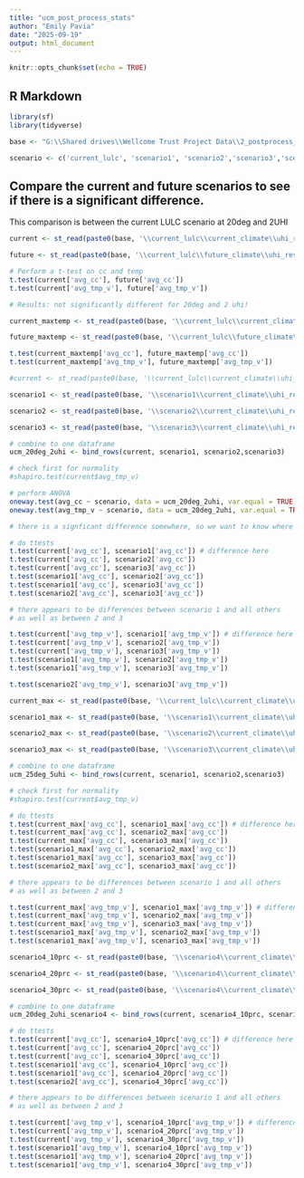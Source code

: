 ```yaml
---
title: "ucm_post_process_stats"
author: "Emily Pavia"
date: "2025-09-19"
output: html_document
---
```


```r
knitr::opts_chunk$set(echo = TRUE)
```

## R Markdown


```r
library(sf)
library(tidyverse)

base <- "G:\\Shared drives\\Wellcome Trust Project Data\\2_postprocess_intermediate\\UCM_official_runs"

scenario <- c('current_lulc', 'scenario1', 'scenario2','scenario3','scenario4')

```

## Compare the current and future scenarios to see if there is a significant difference.
This comparison is between the current LULC scenario at 20deg and 2UHI
```r
current <- st_read(paste0(base, '\\current_lulc\\current_climate\\uhi_results_london_current_scenario_20deg_2uhi.shp')) %>% st_drop_geometry(.) %>% select(-c(2:7, 11:14)) %>% mutate(scenario="current_lulc")

future <- st_read(paste0(base, '\\current_lulc\\future_climate\\uhi_results_london_future_scenario_20deg_2uhi.shp')) %>% st_drop_geometry(.)


```
```r

# Perform a t-test on cc and temp
t.test(current['avg_cc'], future['avg_cc'])
t.test(current['avg_tmp_v'], future['avg_tmp_v'])

# Results: not significantly different for 20deg and 2 uhi!
```

```r
current_maxtemp <- st_read(paste0(base, '\\current_lulc\\current_climate\\uhi_results_london_current_scenario_25deg_5uhi.shp')) %>% st_drop_geometry(.) %>% select(-c(2:7, 11:14)) %>% mutate(scenario="current_lulc")

future_maxtemp <- st_read(paste0(base, '\\current_lulc\\future_climate\\uhi_results_london_future_scenario_25deg_5uhi.shp')) %>% st_drop_geometry(.)

```

```r
t.test(current_maxtemp['avg_cc'], future_maxtemp['avg_cc'])
t.test(current_maxtemp['avg_tmp_v'], future_maxtemp['avg_tmp_v'])
```

```r
#current <- st_read(paste0(base, '\\current_lulc\\current_climate\\uhi_results_london_current_scenario_20deg_2uhi.shp')) %>% st_drop_geometry(.)

scenario1 <- st_read(paste0(base, '\\scenario1\\current_climate\\uhi_results_london_current_scenario_20deg_2uhi.shp')) %>% st_drop_geometry(.) %>% select(-c(2:7, 11:14)) %>% mutate(scenario="scenario1")

scenario2 <- st_read(paste0(base, '\\scenario2\\current_climate\\uhi_results_london_current_scenario_20deg_2uhi.shp')) %>% st_drop_geometry(.) %>% select(-c(2:7, 11:14)) %>% mutate(scenario="scenario2")

scenario3 <- st_read(paste0(base, '\\scenario3\\current_climate\\uhi_results_london_current_scenario_20deg_2uhi.shp')) %>% st_drop_geometry(.) %>% select(-c(2:7, 11:14)) %>% mutate(scenario="scenario3")

# combine to one dataframe
ucm_20deg_2uhi <- bind_rows(current, scenario1, scenario2,scenario3)

```

```r
# check first for normality
#shapiro.test(current$avg_tmp_v)

# perform ANOVA
oneway.test(avg_cc ~ scenario, data = ucm_20deg_2uhi, var.equal = TRUE)
oneway.test(avg_tmp_v ~ scenario, data = ucm_20deg_2uhi, var.equal = TRUE)

# there is a signficant difference somewhere, so we want to know where

# do ttests
t.test(current['avg_cc'], scenario1['avg_cc']) # difference here
t.test(current['avg_cc'], scenario2['avg_cc'])
t.test(current['avg_cc'], scenario3['avg_cc'])
t.test(scenario1['avg_cc'], scenario2['avg_cc'])
t.test(scenario1['avg_cc'], scenario3['avg_cc'])
t.test(scenario2['avg_cc'], scenario3['avg_cc'])

# there appears to be differences between scenario 1 and all others
# as well as between 2 and 3

t.test(current['avg_tmp_v'], scenario1['avg_tmp_v']) # difference here
t.test(current['avg_tmp_v'], scenario2['avg_tmp_v'])
t.test(current['avg_tmp_v'], scenario3['avg_tmp_v'])
t.test(scenario1['avg_tmp_v'], scenario2['avg_tmp_v'])
t.test(scenario1['avg_tmp_v'], scenario3['avg_tmp_v'])
```


```r
t.test(scenario2['avg_tmp_v'], scenario3['avg_tmp_v'])
```

```r
current_max <- st_read(paste0(base, '\\current_lulc\\current_climate\\uhi_results_london_current_scenario_20deg_2uhi.shp')) %>% st_drop_geometry(.)%>% select(-c(2:7, 11:14)) %>% mutate(scenario="current_lulc")

scenario1_max <- st_read(paste0(base, '\\scenario1\\current_climate\\uhi_results_london_current_scenario_20deg_2uhi.shp')) %>% st_drop_geometry(.) %>% select(-c(2:7, 11:14)) %>% mutate(scenario="scenario1")

scenario2_max <- st_read(paste0(base, '\\scenario2\\current_climate\\uhi_results_london_current_scenario_20deg_2uhi.shp')) %>% st_drop_geometry(.) %>% select(-c(2:7, 11:14)) %>% mutate(scenario="scenario2")

scenario3_max <- st_read(paste0(base, '\\scenario3\\current_climate\\uhi_results_london_current_scenario_20deg_2uhi.shp')) %>% st_drop_geometry(.) %>% select(-c(2:7, 11:14)) %>% mutate(scenario="scenario3")

# combine to one dataframe
ucm_25deg_5uhi <- bind_rows(current, scenario1, scenario2,scenario3)
```
```r
# check first for normality
#shapiro.test(current$avg_tmp_v)

# do ttests
t.test(current_max['avg_cc'], scenario1_max['avg_cc']) # difference here
t.test(current_max['avg_cc'], scenario2_max['avg_cc'])
t.test(current_max['avg_cc'], scenario3_max['avg_cc'])
t.test(scenario1_max['avg_cc'], scenario2_max['avg_cc'])
t.test(scenario1_max['avg_cc'], scenario3_max['avg_cc'])
t.test(scenario2_max['avg_cc'], scenario3_max['avg_cc'])

# there appears to be differences between scenario 1 and all others
# as well as between 2 and 3

t.test(current_max['avg_tmp_v'], scenario1_max['avg_tmp_v']) # difference here
t.test(current_max['avg_tmp_v'], scenario2_max['avg_tmp_v'])
t.test(current_max['avg_tmp_v'], scenario3_max['avg_tmp_v'])
t.test(scenario1_max['avg_tmp_v'], scenario2_max['avg_tmp_v'])
t.test(scenario1_max['avg_tmp_v'], scenario3_max['avg_tmp_v'])

```
```r

scenario4_10prc <- st_read(paste0(base, '\\scenario4\\current_climate\\tcc_10prc\\uhi_results_london_current_scenario4_10prc_20deg_2uhi.shp')) %>% st_drop_geometry(.) %>% select(-c(2:7, 11:14)) %>% mutate(scenario="scenario4_10prc")

scenario4_20prc <- st_read(paste0(base, '\\scenario4\\current_climate\\tcc_20prc\\uhi_results_london_current_scenario4_20prc_20deg_2uhi.shp')) %>% st_drop_geometry(.) %>% select(-c(2:7, 11:14)) %>% mutate(scenario="scenario4_20prc")

scenario4_30prc <- st_read(paste0(base, '\\scenario4\\current_climate\\tcc_30prc\\uhi_results_london_current_scenario4_30prc_20deg_2uhi.shp')) %>% st_drop_geometry(.) %>% select(-c(2:7, 11:14)) %>% mutate(scenario="scenario4_30prc")

# combine to one dataframe
ucm_20deg_2uhi_scenario4 <- bind_rows(current, scenario4_10prc, scenario4_20prc,scenario4_30prc)

```
```r
# do ttests
t.test(current['avg_cc'], scenario4_10prc['avg_cc']) # difference here
t.test(current['avg_cc'], scenario4_20prc['avg_cc'])
t.test(current['avg_cc'], scenario4_30prc['avg_cc'])
t.test(scenario1['avg_cc'], scenario4_10prc['avg_cc'])
t.test(scenario1['avg_cc'], scenario4_20prc['avg_cc'])
t.test(scenario2['avg_cc'], scenario4_30prc['avg_cc'])

# there appears to be differences between scenario 1 and all others
# as well as between 2 and 3

t.test(current['avg_tmp_v'], scenario4_10prc['avg_tmp_v']) # difference here
t.test(current['avg_tmp_v'], scenario4_20prc['avg_tmp_v'])
t.test(current['avg_tmp_v'], scenario4_30prc['avg_tmp_v'])
t.test(scenario1['avg_tmp_v'], scenario4_10prc['avg_tmp_v'])
t.test(scenario1['avg_tmp_v'], scenario4_20prc['avg_tmp_v'])
t.test(scenario1['avg_tmp_v'], scenario4_30prc['avg_tmp_v'])

```

